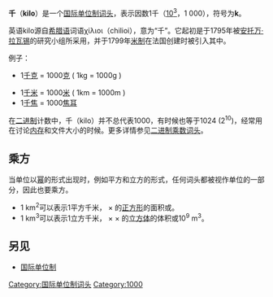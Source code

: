 '''千'''（'''kilo'''）是一个[[国际单位制|国际单位制]][[国际单位制词头|词头]]，表示因数1千（[[1000|10<sup>3</sup>]]，1 000），符号为'''k'''。

英语kilo源自[[希腊语|希腊语]]词语χίλιοι（chilioi），意为“千”。它起初是于1795年被[[安托万·拉瓦锡|安托万·拉瓦锡]]的研究小组所采用，并于1799年[[米制|米制]]在法国创建时被引入其中。

例子：
* 1[[千克|千克]] = 1000[[克|克]]  ( 1kg = 1000g )

* 1[[千米|千米]] = 1000[[米_(單位)|米]]  ( 1km = 1000m )
* 1[[千焦|千焦]] = 1000[[焦耳|焦耳]] 

在[[二进制|二进制]]计数中，千（kilo）并不总代表1000，有时候也等于1024 (2<sup>10</sup>)，经常用在讨论[[内存|内存]]和文件大小的时候。更多详情参见[[二进制乘数词头|二进制乘数词头]]。

== 乘方 ==
当单位以[[幂|幂]]的形式出现时，例如平方和立方的形式，任何词头都被视作单位的一部分，因此也要乘方。
*1 km<sup>2</sup>可以表示1平方千米，{{gaps|1|000|m}} × {{gaps|1|000|m}}的[[正方形|正方形]]的面积或{{gaps|10<sup>6</sup>|m<sup>2</sup>}}。
*1 km<sup>3</sup>可以表示1立方千米，{{gaps|1|000|m}} × {{gaps|1|000|m}} × {{gaps|1|000|m}}的[[立方体|立方体]]的体积或10<sup>9</sup> m<sup>3</sup>。

==另见==
*[[国际单位制|国际单位制]]

{{SI词头}}
[[Category:国际单位制词头|Category:国际单位制词头]]
[[Category:1000|Category:1000]]